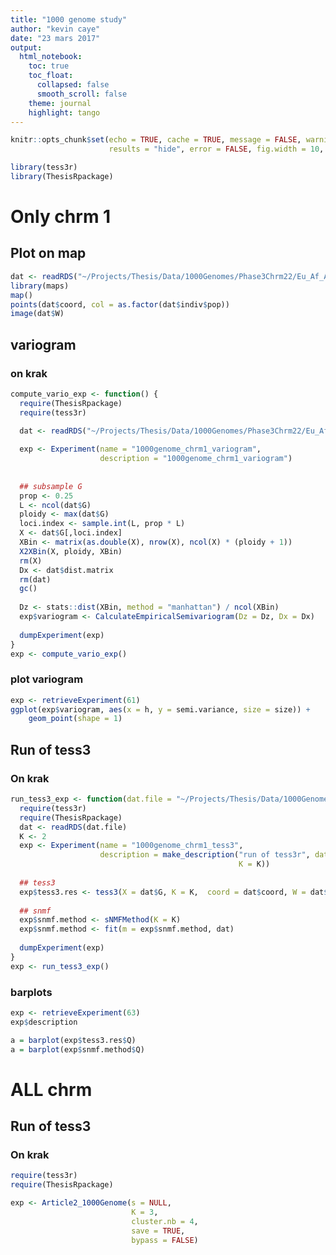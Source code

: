 ```yaml
---
title: "1000 genome study"
author: "kevin caye"
date: "23 mars 2017"
output:
  html_notebook:
    toc: true
    toc_float:
      collapsed: false
      smooth_scroll: false
    theme: journal
    highlight: tango
---
```




```r
knitr::opts_chunk$set(echo = TRUE, cache = TRUE, message = FALSE, warning = FALSE,
                      results = "hide", error = FALSE, fig.width = 10, fig.width = 10)
```


```r
library(tess3r)
library(ThesisRpackage)
```

# Only chrm 1

## Plot on map
```r
dat <- readRDS("~/Projects/Thesis/Data/1000Genomes/Phase3Chrm22/Eu_Af_Afam.chr1.maf.05.rds")
library(maps)
map()
points(dat$coord, col = as.factor(dat$indiv$pop))
image(dat$W)
```

## variogram
### on krak
```r
compute_vario_exp <- function() {
  require(ThesisRpackage)
  require(tess3r)

  dat <- readRDS("~/Projects/Thesis/Data/1000Genomes/Phase3Chrm22/Eu_Af_Afam.chr1.maf.05.rds")
  
  exp <- Experiment(name = "1000genome_chrm1_variogram", 
                    description = "1000genome_chrm1_variogram")
  
  
  ## subsample G
  prop <- 0.25
  L <- ncol(dat$G)
  ploidy <- max(dat$G)
  loci.index <- sample.int(L, prop * L)
  X <- dat$G[,loci.index]
  XBin <- matrix(as.double(X), nrow(X), ncol(X) * (ploidy + 1))
  X2XBin(X, ploidy, XBin)
  rm(X)
  Dx <- dat$dist.matrix
  rm(dat)
  gc()
  
  Dz <- stats::dist(XBin, method = "manhattan") / ncol(XBin)
  exp$variogram <- CalculateEmpiricalSemivariogram(Dz = Dz, Dx = Dx)
  
  dumpExperiment(exp)
}
exp <- compute_vario_exp()
```

### plot variogram
```r
exp <- retrieveExperiment(61)
ggplot(exp$variogram, aes(x = h, y = semi.variance, size = size)) +
    geom_point(shape = 1)
```

## Run of tess3
### On krak
```r
run_tess3_exp <- function(dat.file = "~/Projects/Thesis/Data/1000Genomes/Phase3Chrm22/Eu_Af_Afam.chr1.maf.05.rds") {
  require(tess3r)
  require(ThesisRpackage)
  dat <- readRDS(dat.file)
  K <- 2
  exp <- Experiment(name = "1000genome_chrm1_tess3", 
                    description = make_description("run of tess3r", dat.file = dat.file,
                                                   K = K))
  
  ## tess3
  exp$tess3.res <- tess3(X = dat$G, K = K,  coord = dat$coord, W = dat$W, ploidy = 2, verbose = TRUE)
  
  ## snmf
  exp$snmf.method <- sNMFMethod(K = K)
  exp$snmf.method <- fit(m = exp$snmf.method, dat)
  
  dumpExperiment(exp)
}
exp <- run_tess3_exp()
```


### barplots

```r
exp <- retrieveExperiment(63)
exp$description
```

```r
a = barplot(exp$tess3.res$Q)
a = barplot(exp$snmf.method$Q)
```

# ALL chrm

## Run of tess3
### On krak
```r
require(tess3r)
require(ThesisRpackage)

exp <- Article2_1000Genome(s = NULL,
                           K = 3,
                           cluster.nb = 4,
                           save = TRUE,
                           bypass = FALSE)
```
